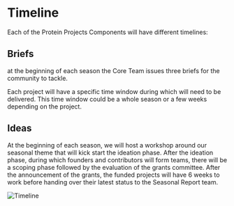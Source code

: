 # Timeline

Each of the Protein Projects Components will have different timelines: 

## Briefs

at the beginning of each season the Core Team issues three briefs for the community to tackle. 

Each project will have a specific time window during which will need to be delivered. This time window could be a whole season or a few weeks depending on the project. 

## Ideas

At the beginning of each season, we will host a workshop around our seasonal theme that will kick start the ideation phase. After the ideation phase, during which founders and contributors will form teams, there will be a scoping phase followed by the evaluation of the grants committee. After the announcement of the grants, the funded projects will have 6 weeks to work before handing over their latest status to the Seasonal Report team.


<Image src="/timeline.png" alt="Timeline" width={3246} height={758} />
